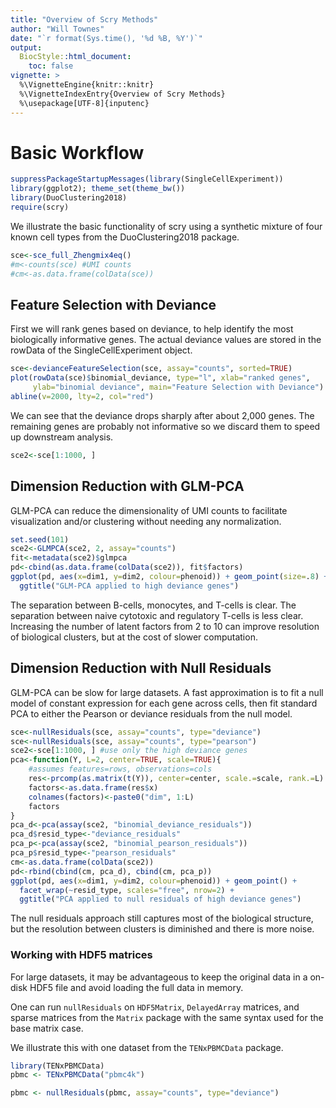 ```yaml
---
title: "Overview of Scry Methods"
author: "Will Townes"
date: "`r format(Sys.time(), '%d %B, %Y')`"
output: 
  BiocStyle::html_document:
    toc: false
vignette: >
  %\VignetteEngine{knitr::knitr}
  %\VignetteIndexEntry{Overview of Scry Methods}
  %\usepackage[UTF-8]{inputenc}
---
```


# Basic Workflow

```r
suppressPackageStartupMessages(library(SingleCellExperiment))
library(ggplot2); theme_set(theme_bw())
library(DuoClustering2018)
require(scry)
```

We illustrate the basic functionality of scry using a synthetic mixture of four
known cell types from the DuoClustering2018 package.

```r
sce<-sce_full_Zhengmix4eq()
#m<-counts(sce) #UMI counts
#cm<-as.data.frame(colData(sce))
```

## Feature Selection with Deviance

First we will rank genes based on deviance, to help identify the most
biologically informative genes. The actual deviance values are stored in the
rowData of the SingleCellExperiment object.

```r
sce<-devianceFeatureSelection(sce, assay="counts", sorted=TRUE)
plot(rowData(sce)$binomial_deviance, type="l", xlab="ranked genes",
     ylab="binomial deviance", main="Feature Selection with Deviance")
abline(v=2000, lty=2, col="red")
```

We can see that the deviance drops sharply after about 2,000 genes. The
remaining genes are probably not informative so we discard them to speed up
downstream analysis.

```r
sce2<-sce[1:1000, ]
```

## Dimension Reduction with GLM-PCA

GLM-PCA can reduce the dimensionality of UMI counts to facilitate visualization
and/or clustering without needing any normalization.

```r
set.seed(101)
sce2<-GLMPCA(sce2, 2, assay="counts")
fit<-metadata(sce2)$glmpca
pd<-cbind(as.data.frame(colData(sce2)), fit$factors)
ggplot(pd, aes(x=dim1, y=dim2, colour=phenoid)) + geom_point(size=.8) +
  ggtitle("GLM-PCA applied to high deviance genes")
```

The separation between B-cells, monocytes, and T-cells is clear. The separation
between naive cytotoxic and regulatory T-cells is less clear. Increasing the
number of latent factors from 2 to 10 can improve resolution of biological
clusters, but at the cost of slower computation.

## Dimension Reduction with Null Residuals

GLM-PCA can be slow for large datasets. A fast approximation is to fit a null
model of constant expression for each gene across cells, then fit standard
PCA to either the Pearson or deviance residuals from the null model.

```r
sce<-nullResiduals(sce, assay="counts", type="deviance")
sce<-nullResiduals(sce, assay="counts", type="pearson")
sce2<-sce[1:1000, ] #use only the high deviance genes
pca<-function(Y, L=2, center=TRUE, scale=TRUE){
    #assumes features=rows, observations=cols
    res<-prcomp(as.matrix(t(Y)), center=center, scale.=scale, rank.=L)
    factors<-as.data.frame(res$x)
    colnames(factors)<-paste0("dim", 1:L)
    factors
}
pca_d<-pca(assay(sce2, "binomial_deviance_residuals"))
pca_d$resid_type<-"deviance_residuals"
pca_p<-pca(assay(sce2, "binomial_pearson_residuals"))
pca_p$resid_type<-"pearson_residuals"
cm<-as.data.frame(colData(sce2))
pd<-rbind(cbind(cm, pca_d), cbind(cm, pca_p))
ggplot(pd, aes(x=dim1, y=dim2, colour=phenoid)) + geom_point() +
  facet_wrap(~resid_type, scales="free", nrow=2) +
  ggtitle("PCA applied to null residuals of high deviance genes")
```

The null residuals approach still captures most of the biological structure,
but the resolution between clusters is diminished and there is more noise.

### Working with HDF5 matrices

For large datasets, it may be advantageous to keep the original data in a on-disk HDF5 file and avoid loading the full data in memory.

One can run `nullResiduals` on `HDF5Matrix`, `DelayedArray` matrices, and sparse matrices from the `Matrix` package with the same syntax used for the base matrix case.

We illustrate this with one dataset from the `TENxPBMCData` package.

```r
library(TENxPBMCData)
pbmc <- TENxPBMCData("pbmc4k")

pbmc <- nullResiduals(pbmc, assay="counts", type="deviance")

```
